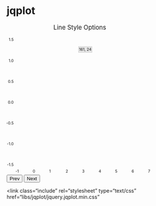 # jqplot
<div id="chart" class="jqplot-target" style="position: relative;">

<canvas width="400" height="400" class="jqplot-base-canvas" style="position: absolute; left: 0px; top: 0px;"></canvas><div class="jqplot-title" style="position: absolute; top: 0px; left: 0px; width: 400px; text-align: center;">Line Style Options</div><div class="jqplot-axis jqplot-xaxis" style="position: absolute; width: 400px; height: 15px; left: 0px; bottom: 0px;"><div class="jqplot-xaxis-tick" style="position: absolute; left: 24px;">-1</div><div class="jqplot-xaxis-tick" style="position: absolute; left: 71.125px;">0</div><div class="jqplot-xaxis-tick" style="position: absolute; left: 116.25px;">1</div><div class="jqplot-xaxis-tick" style="position: absolute; left: 161.375px;">2</div><div class="jqplot-xaxis-tick" style="position: absolute; left: 206.5px;">3</div><div class="jqplot-xaxis-tick" style="position: absolute; left: 251.625px;">4</div><div class="jqplot-xaxis-tick" style="position: absolute; left: 296.75px;">5</div><div class="jqplot-xaxis-tick" style="position: absolute; left: 341.875px;">6</div><div class="jqplot-xaxis-tick" style="position: absolute; left: 387px;">7</div></div><div class="jqplot-axis jqplot-yaxis" style="position: absolute; height: 400px; width: 19px; left: 0px; top: 0px;"><div class="jqplot-yaxis-tick" style="position: absolute; top: 367.5px;">-1.5</div><div class="jqplot-yaxis-tick" style="position: absolute; top: 310.333px;">-1.0</div><div class="jqplot-yaxis-tick" style="position: absolute; top: 253.167px;">-0.5</div><div class="jqplot-yaxis-tick" style="position: absolute; top: 196px;">0.0</div><div class="jqplot-yaxis-tick" style="position: absolute; top: 138.833px;">0.5</div><div class="jqplot-yaxis-tick" style="position: absolute; top: 81.6667px;">1.0</div><div class="jqplot-yaxis-tick" style="position: absolute; top: 24.5px;">1.5</div></div><canvas width="400" height="400" class="jqplot-grid-canvas" style="position: absolute; left: 0px; top: 0px;"></canvas><canvas width="361" height="343" class="jqplot-series-shadowCanvas" style="position: absolute; left: 29px; top: 32px;"></canvas><canvas width="361" height="343" class="jqplot-series-canvas" style="position: absolute; left: 29px; top: 32px;"></canvas><canvas width="361" height="343" class="jqplot-highlight-canvas" style="position: absolute; left: 29px; top: 32px;"></canvas><div class="jqplot-highlighter-tooltip" style="position: absolute; display: none;"></div><div class="jqplot-cursor-tooltip" style="position: absolute; left: 196px; top: 62px; display: block;">161, 24</div><canvas width="361" height="343" class="jqplot-lineRenderer-highlight-canvas" style="position: absolute; left: 29px; top: 32px;"></canvas><canvas width="361" height="343" class="jqplot-event-canvas" style="position: absolute; left: 29px; top: 32px; cursor: crosshair;"></canvas></div>
<input id="buttonPrev" type="button" value="Prev">
<input id="buttonNext" type="button" value="Next">


<link class="include" rel="stylesheet" type="text/css" href="libs/jqplot/jquery.jqplot.min.css"  


<script type="text/javascript" src="libs/jqPlot/jquery.jqplot.min.js"></script>
<script type="text/javascript" src="libs/plugins/jqplot.canvasTextRenderer.min.js"></script>
<script type="text/javascript" src="libs/jqPlot/plugins/jqplot.canvasAxisLabelRenderer.min.js"></script>
<script type="text/javascript" src="libs/jqPlot/plugins/jqplot.highlighter.min.js"></script>
<script type="text/javascript" src="libs/jqPlot/plugins/jqplot.cursor.min.js"></script>
    
  

<style type="text/css">
#chart {
  width: 400px;
  height: 400px;
}

//jquery.jqplot.css

/*rules for the plot target div.  These will be cascaded down to all plot elements according to css rules*/

.jqplot-target {
  position: relative;
  color: #666666;
  font-family: "Trebuchet MS", Arial, Helvetica, sans-serif;
  font-size: 1em;
  /*    height: 300px;
    width: 400px;*/
}


/*rules applied to all axes*/

.jqplot-axis {
  font-size: 0.75em;
}

.jqplot-xaxis {
  margin-top: 10px;
}

.jqplot-x2axis {
  margin-bottom: 10px;
}

.jqplot-yaxis {
  margin-right: 10px;
}

.jqplot-y2axis,
.jqplot-y3axis,
.jqplot-y4axis,
.jqplot-y5axis,
.jqplot-y6axis,
.jqplot-y7axis,
.jqplot-y8axis,
.jqplot-y9axis,
.jqplot-yMidAxis {
  margin-left: 10px;
  margin-right: 10px;
}


/*rules applied to all axis tick divs*/

.jqplot-axis-tick,
.jqplot-xaxis-tick,
.jqplot-yaxis-tick,
.jqplot-x2axis-tick,
.jqplot-y2axis-tick,
.jqplot-y3axis-tick,
.jqplot-y4axis-tick,
.jqplot-y5axis-tick,
.jqplot-y6axis-tick,
.jqplot-y7axis-tick,
.jqplot-y8axis-tick,
.jqplot-y9axis-tick,
.jqplot-yMidAxis-tick {
  position: absolute;
  white-space: pre;
}

.jqplot-xaxis-tick {
  top: 0px;
  /* initial position untill tick is drawn in proper place */
  left: 15px;
  /*    padding-top: 10px;*/
  vertical-align: top;
}

.jqplot-x2axis-tick {
  bottom: 0px;
  /* initial position untill tick is drawn in proper place */
  left: 15px;
  /*    padding-bottom: 10px;*/
  vertical-align: bottom;
}

.jqplot-yaxis-tick {
  right: 0px;
  /* initial position untill tick is drawn in proper place */
  top: 15px;
  /*    padding-right: 10px;*/
  text-align: right;
}

.jqplot-yaxis-tick.jqplot-breakTick {
  right: -20px;
  margin-right: 0px;
  padding: 1px 5px 1px 5px;
  /*    background-color: white;*/
  z-index: 2;
  font-size: 1.5em;
}

.jqplot-y2axis-tick,
.jqplot-y3axis-tick,
.jqplot-y4axis-tick,
.jqplot-y5axis-tick,
.jqplot-y6axis-tick,
.jqplot-y7axis-tick,
.jqplot-y8axis-tick,
.jqplot-y9axis-tick {
  left: 0px;
  /* initial position untill tick is drawn in proper place */
  top: 15px;
  /*    padding-left: 10px;*/
  /*    padding-right: 15px;*/
  text-align: left;
}

.jqplot-yMidAxis-tick {
  text-align: center;
  white-space: nowrap;
}

.jqplot-xaxis-label {
  margin-top: 10px;
  font-size: 11pt;
  position: absolute;
}

.jqplot-x2axis-label {
  margin-bottom: 10px;
  font-size: 11pt;
  position: absolute;
}

.jqplot-yaxis-label {
  margin-right: 10px;
  /*    text-align: center;*/
  font-size: 11pt;
  position: absolute;
}

.jqplot-yMidAxis-label {
  font-size: 11pt;
  position: absolute;
}

.jqplot-y2axis-label,
.jqplot-y3axis-label,
.jqplot-y4axis-label,
.jqplot-y5axis-label,
.jqplot-y6axis-label,
.jqplot-y7axis-label,
.jqplot-y8axis-label,
.jqplot-y9axis-label {
  /*    text-align: center;*/
  font-size: 11pt;
  margin-left: 10px;
  position: absolute;
}

.jqplot-meterGauge-tick {
  font-size: 0.75em;
  color: #999999;
}

.jqplot-meterGauge-label {
  font-size: 1em;
  color: #999999;
}

table.jqplot-table-legend {
  margin-top: 12px;
  margin-bottom: 12px;
  margin-left: 12px;
  margin-right: 12px;
}

table.jqplot-table-legend,
table.jqplot-cursor-legend {
  background-color: rgba(255, 255, 255, 0.6);
  border: 1px solid #cccccc;
  position: absolute;
  font-size: 0.75em;
}

td.jqplot-table-legend {
  vertical-align: middle;
}


/*
These rules could be used instead of assigning
element styles and relying on js object properties.
*/


/*
td.jqplot-table-legend-swatch {
    padding-top: 0.5em;
    text-align: center;
}

tr.jqplot-table-legend:first td.jqplot-table-legend-swatch {
    padding-top: 0px;
}
*/

td.jqplot-seriesToggle:hover,
td.jqplot-seriesToggle:active {
  cursor: pointer;
}

.jqplot-table-legend .jqplot-series-hidden {
  text-decoration: line-through;
}

div.jqplot-table-legend-swatch-outline {
  border: 1px solid #cccccc;
  padding: 1px;
}

div.jqplot-table-legend-swatch {
  width: 0px;
  height: 0px;
  border-top-width: 5px;
  border-bottom-width: 5px;
  border-left-width: 6px;
  border-right-width: 6px;
  border-top-style: solid;
  border-bottom-style: solid;
  border-left-style: solid;
  border-right-style: solid;
}

.jqplot-title {
  top: 0px;
  left: 0px;
  padding-bottom: 0.5em;
  font-size: 1.2em;
}

table.jqplot-cursor-tooltip {
  border: 1px solid #cccccc;
  font-size: 0.75em;
}

.jqplot-cursor-tooltip {
  border: 1px solid #cccccc;
  font-size: 0.75em;
  white-space: nowrap;
  background: rgba(208, 208, 208, 0.5);
  padding: 1px;
}

.jqplot-highlighter-tooltip,
.jqplot-canvasOverlay-tooltip {
  border: 1px solid #cccccc;
  font-size: 0.75em;
  white-space: nowrap;
  background: rgba(208, 208, 208, 0.5);
  padding: 1px;
}

.jqplot-point-label {
  font-size: 0.75em;
  z-index: 2;
}

td.jqplot-cursor-legend-swatch {
  vertical-align: middle;
  text-align: center;
}

div.jqplot-cursor-legend-swatch {
  width: 1.2em;
  height: 0.7em;
}

.jqplot-error {
  /*   Styles added to the plot target container when there is an error go here.*/
  text-align: center;
}

.jqplot-error-message {
  /*    Styling of the custom error message div goes here.*/
  position: relative;
  top: 46%;
  display: inline-block;
}

div.jqplot-bubble-label {
  font-size: 0.8em;
  /*    background: rgba(90%, 90%, 90%, 0.15);*/
  padding-left: 2px;
  padding-right: 2px;
  color: rgb(20%, 20%, 20%);
}

div.jqplot-bubble-label.jqplot-bubble-label-highlight {
  background: rgba(90%, 90%, 90%, 0.7);
}

div.jqplot-noData-container {
  text-align: center;
  background-color: rgba(96%, 96%, 96%, 0.3);
}

</style>


<script type="text/javascript">//<![CDATA[
$(window).load(function(){
//In order to use keyboard highlight of the coordinates please click somewhere inside the Result frame.
$(document).ready(function() {
// Some simple loops to build up data arrays.
var cosPoints = [];
for (var i = 0; i < 2 * Math.PI; i += 0.4) {
cosPoints.push([i, Math.cos(i)]);
}

var plot3 = $.jqplot('chart', [cosPoints], {
cursor: {
show: true,
showTooltip: true,
showTooltipGridPosition: true,
//  showTooltipDataPosition: false,
showTooltipUnitPosition: false,
useAxesFormatters: false,
// showVerticalLine : true,
followMouse: true
},
title: 'Line Style Options',
// Series options are specified as an array of objects, one object
series: [{
// Change our line width and use a diamond shaped marker.
lineWidth: 2,
showLine: false,
color: 'red',
markerOptions: {
style: 'diamond',
color: 'black'
}
}, {
// Don't show a line, just show markers.
// Make the markers 7 pixels with an 'x' style
showLine: false,
markerOptions: {
size: 7,
style: "x"
}
}, {
      // Use (open) circlular markers.
      markerOptions: {
        style: "circle"
      }
    }, {
      // Use a thicker, 5 pixel line and 10 pixel
      // filled square markers.
      lineWidth: 5,
      markerOptions: {
        style: "filledSquare",
        size: 10
      }
    }]
  });

  $('#chart').bind('jqplotDataClick', function(ev, seriesIndex, pointIndex, data) {
    alert(data);
  });

  var counter = -1; //to start from the very first on first next click, on prev click it will start from last -- and this is how we want it
  $('#buttonPrev').bind("click", function() {
    counter--;
    DoSomeThing(plot3);
  });

  $('#buttonNext').bind("click", function() {
    counter++;
    DoSomeThing(plot3);
  });

  $(document).keydown(function(e) {
    if (e.keyCode == 37) {
      $('#buttonPrev').click();
    } else if (e.keyCode == 39) {
      $('#buttonNext').click();
    }
  });

  function DoSomeThing(plot) {
    // *** highlight point in plot ***
    //console.log(" sth "+ plot.series[0].data[1][1]);
    var seriesIndex = 0; //0 as we have just one series
    var data = plot.series[seriesIndex].data;
    if (counter >= data.length) counter = 0;
    else if (counter < 0) counter = data.length - 1;
    var pointIndex = counter;
    var x = plot.axes.xaxis.series_u2p(data[pointIndex][0]);
    var y = plot.axes.yaxis.series_u2p(data[pointIndex][1]);
    console.log("x= " + x + "  y= " + y);
    var r = 5;
    var drawingCanvas = $(".jqplot-highlight-canvas")[0]; //$(".jqplot-series-canvas")[0];
    var context = drawingCanvas.getContext('2d');
    context.clearRect(0, 0, drawingCanvas.width, drawingCanvas.height); //plot.replot();            
    context.strokeStyle = "#000000";
    context.fillStyle = "#FFFF00";
    context.beginPath();
    context.arc(x, y, r, 0, Math.PI * 2, true);
    context.closePath();
    context.stroke();
    context.fill();
  }
});

});//]]> 

</script>

  

